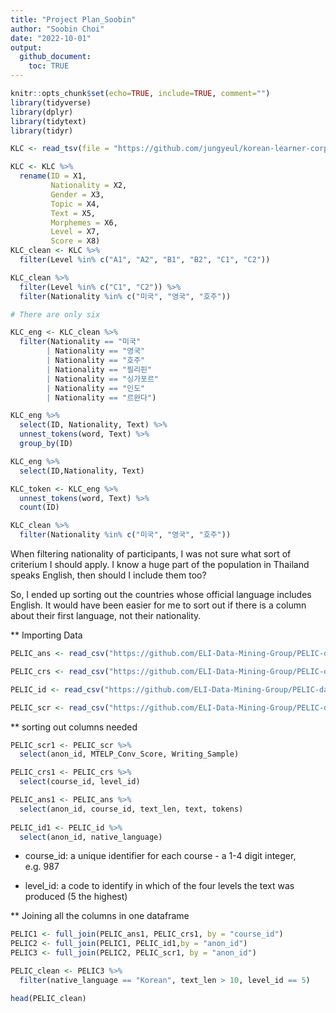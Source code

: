 ```yaml
---
title: "Project Plan_Soobin"
author: "Soobin Choi"
date: "2022-10-01"
output: 
  github_document: 
    toc: TRUE
---
```




```r
knitr::opts_chunk$set(echo=TRUE, include=TRUE, comment="")
library(tidyverse)
library(dplyr)
library(tidytext)
library(tidyr)
```

```r
KLC <- read_tsv(file = "https://github.com/jungyeul/korean-learner-corpus/raw/main/data/kyunghee_v2.tsv", locale(encoding = "UTF-8")) 
```

```r
KLC <- KLC %>% 
  rename(ID = X1,
         Nationality = X2,
         Gender = X3,
         Topic = X4,
         Text = X5,
         Morphemes = X6,
         Level = X7,
         Score = X8)
KLC_clean <- KLC %>% 
  filter(Level %in% c("A1", "A2", "B1", "B2", "C1", "C2"))

KLC_clean %>% 
  filter(Level %in% c("C1", "C2")) %>% 
  filter(Nationality %in% c("미국", "영국", "호주"))

# There are only six 
```


```r
KLC_eng <- KLC_clean %>% 
  filter(Nationality == "미국"
        | Nationality == "영국" 
        | Nationality == "호주"
        | Nationality == "필리핀"
        | Nationality == "싱가포르"
        | Nationality == "인도"
        | Nationality == "르완다")

KLC_eng %>% 
  select(ID, Nationality, Text) %>% 
  unnest_tokens(word, Text) %>% 
  group_by(ID)

KLC_eng %>% 
  select(ID,Nationality, Text)

KLC_token <- KLC_eng %>% 
  unnest_tokens(word, Text) %>% 
  count(ID)

KLC_clean %>% 
  filter(Nationality %in% c("미국", "영국", "호주"))
```

When filtering nationality of participants, I was not sure what sort of criterium I should apply. I know a huge part of the population in Thailand speaks English, then should I include them too?

So, I ended up sorting out the countries whose official language includes English.
It would have been easier for me to sort out if there is a column about their first language, not their nationality.


** Importing Data
```r
PELIC_ans <- read_csv("https://github.com/ELI-Data-Mining-Group/PELIC-dataset/raw/master/corpus_files/answer.csv")

PELIC_crs <- read_csv("https://github.com/ELI-Data-Mining-Group/PELIC-dataset/raw/master/corpus_files/course.csv")

PELIC_id <- read_csv("https://github.com/ELI-Data-Mining-Group/PELIC-dataset/raw/master/corpus_files/student_information.csv")

PELIC_scr <- read_csv("https://github.com/ELI-Data-Mining-Group/PELIC-dataset/raw/master/corpus_files/test_scores.csv")
```


** sorting out columns needed
```r

PELIC_scr1 <- PELIC_scr %>% 
  select(anon_id, MTELP_Conv_Score, Writing_Sample)

PELIC_crs1 <- PELIC_crs %>% 
  select(course_id, level_id)

PELIC_ans1 <- PELIC_ans %>%
  select(anon_id, course_id, text_len, text, tokens)
  
PELIC_id1 <- PELIC_id %>% 
  select(anon_id, native_language)

```

* course_id: a unique identifier for each course - a 1-4 digit integer, e.g. 987

* level_id:	a code to identify in which of the four levels the text was produced (5 the highest)



** Joining all the columns in one dataframe
```r
PELIC1 <- full_join(PELIC_ans1, PELIC_crs1, by = "course_id")
PELIC2 <- full_join(PELIC1, PELIC_id1,by = "anon_id")
PELIC3 <- full_join(PELIC2, PELIC_scr1, by = "anon_id")

PELIC_clean <- PELIC3 %>% 
  filter(native_language == "Korean", text_len > 10, level_id == 5)  

head(PELIC_clean)  
```













